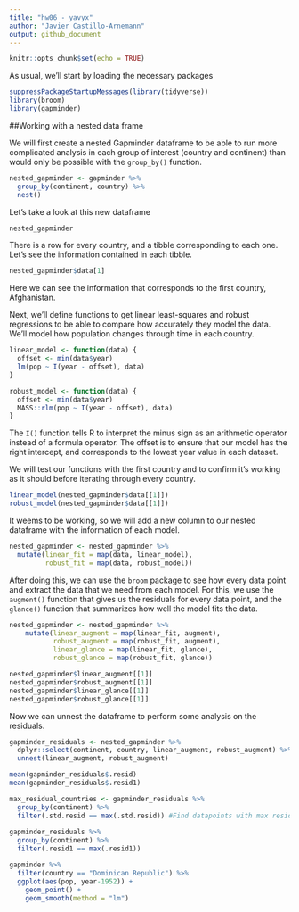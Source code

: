 ```yaml
---
title: "hw06 - yavyx"
author: "Javier Castillo-Arnemann"
output: github_document
---
```


```r
knitr::opts_chunk$set(echo = TRUE)
```

As usual, we'll start by loading the necessary packages
```r
suppressPackageStartupMessages(library(tidyverse))
library(broom)
library(gapminder)
```

##Working with a nested data frame

We will first create a nested Gapminder dataframe to be able to run more complicated analysis in each group of interest (country and continent) than would only be possible with the `group_by()` function.
```r
nested_gapminder <- gapminder %>%
  group_by(continent, country) %>%
  nest()
```

Let's take a look at this new dataframe
```r
nested_gapminder
```
There is a row for every country, and a tibble corresponding to each one. Let's see the information contained in each tibble.

```r
nested_gapminder$data[1]
```

Here we can see the information that corresponds to the first country, Afghanistan.

Next, we'll define functions to get linear least-squares and robust regressions to be able to compare how accurately they model the data. We'll model how population changes through time in each country.

```r
linear_model <- function(data) {
  offset <- min(data$year)
  lm(pop ~ I(year - offset), data)
}

robust_model <- function(data) {
  offset <- min(data$year)
  MASS::rlm(pop ~ I(year - offset), data) 
}
```

The `I()` function tells R to interpret the minus sign as an arithmetic operator instead of a formula operator. The offset is to ensure that our model has the right intercept, and corresponds to the lowest year value in each dataset.

We will test our functions with the first country and to confirm it's working as it should before iterating through every country.


```r
linear_model(nested_gapminder$data[[1]])
robust_model(nested_gapminder$data[[1]])
```

It weems to be working, so we will add a new column to our nested dataframe with the information of each model.

```r
nested_gapminder <- nested_gapminder %>%
  mutate(linear_fit = map(data, linear_model),
         robust_fit = map(data, robust_model))  
```

After doing this, we can use the `broom` package to see how every data point and extract the data that we need from each model. For this, we use the `augment()` function that gives us the residuals for every data point, and the `glance()` function that summarizes how well the model fits the data.
```r
nested_gapminder <- nested_gapminder %>%
    mutate(linear_augment = map(linear_fit, augment),
           robust_augment = map(robust_fit, augment),
           linear_glance = map(linear_fit, glance),
           robust_glance = map(robust_fit, glance)) 

nested_gapminder$linear_augment[[1]]
nested_gapminder$robust_augment[[1]]
nested_gapminder$linear_glance[[1]]
nested_gapminder$robust_glance[[1]]
```

Now we can unnest the dataframe to perform some analysis on the residuals.

```r
gapminder_residuals <- nested_gapminder %>%
  dplyr::select(continent, country, linear_augment, robust_augment) %>%
  unnest(linear_augment, robust_augment)
```

```r
mean(gapminder_residuals$.resid)
mean(gapminder_residuals$.resid1)

max_residual_countries <- gapminder_residuals %>%
  group_by(continent) %>%
  filter(.std.resid == max(.std.resid)) #Find datapoints with max residuals
  
gapminder_residuals %>%
  group_by(continent) %>%
  filter(.resid1 == max(.resid1))
```



```r
gapminder %>%
  filter(country == "Dominican Republic") %>%
  ggplot(aes(pop, year-1952)) +
    geom_point() +
    geom_smooth(method = "lm")
```




